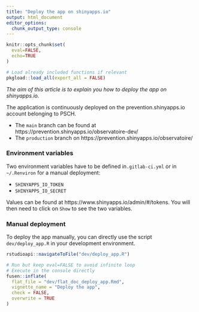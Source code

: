 ```yaml
---
title: "Deploy the app on shinyapps.io"
output: html_document
editor_options: 
  chunk_output_type: console
---
```


```r
knitr::opts_chunk$set(
  eval=FALSE,
  echo=TRUE
)
```

```r
# Load already included functions if relevant
pkgload::load_all(export_all = FALSE)
```

*The aim of this article is to explain you how to deploy the app on shinyapps.io.*

The application is continuously deployed on the prevention.shinyapps.io account belonging to
PSCH.

* The `main` branch can be found at https://prevention.shinyapps.io/observatoire-dev/
* The `production` branch on https://prevention.shinyapps.io/observatoire/

### Environment variables

Two environment variables have to be defined in`.gitlab-ci.yml` or in `~/.Renviron` for a manual deployment:

* `SHINYAPPS_IO_TOKEN`
* `SHINYAPPS_IO_SECRET` 

Values can be found at https://www.shinyapps.io/admin/#/tokens.
You will then need to click on `Show` to see the two variables.

### Manual deployment

To deploy the app manually, you can directly use the script `dev/deploy_app.R` in your development environment.

```r
rstudioapi::navigateToFile("dev/deploy_app.R")
```

```r
# Run but keep eval=FALSE to avoid infinite loop
# Execute in the console directly
fusen::inflate(
  flat_file = "dev/flat_doc_deploy_app.Rmd", 
  vignette_name = "Deploy the app",
  check = FALSE, 
  overwrite = TRUE
)
```

